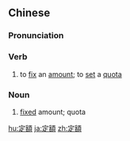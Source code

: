 {{also|定额}}
==Chinese==
{{zh-forms|s=定额}}

===Pronunciation===
{{zh-pron
|m=dìng'é
|c=ding6 ngaak6
|mn=tēng-gia̍h
|cat=v,n
}}

===Verb===
{{zh-verb}}

# to [[fix]] an [[amount]]; to [[set]] a [[quota]]

===Noun===
{{zh-noun}}

# [[fixed]] amount; quota

{{zh-cat|Advanced}}

[[hu:定額]]
[[ja:定額]]
[[zh:定額]]